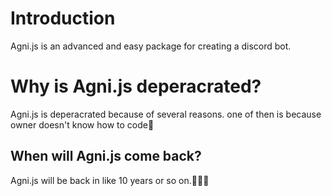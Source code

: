 # Introduction
 
Agni.js is an advanced and easy package for creating a discord bot.

# Why is Agni.js deperacrated?
Agni.js is deperacrated because of several reasons. one of then is because owner doesn't know how to code🤣

## When will Agni.js come back?

Agni.js will be back in like 10 years or so on.🤣🤣🤣
